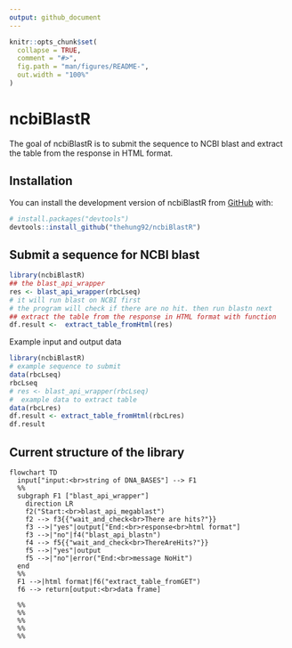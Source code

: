 ```yaml
---
output: github_document
---
```


<!-- README.md is generated from README.Rmd. Please edit that file -->

```r
knitr::opts_chunk$set(
  collapse = TRUE,
  comment = "#>",
  fig.path = "man/figures/README-",
  out.width = "100%"
)
```

# ncbiBlastR

<!-- badges: start -->
<!-- badges: end -->

The goal of ncbiBlastR is to submit the sequence to NCBI blast and extract the table from the response in HTML format.

## Installation

You can install the development version of ncbiBlastR from [GitHub](https://github.com/) with:

``` r
# install.packages("devtools")
devtools::install_github("thehung92/ncbiBlastR")
```

## Submit a sequence for NCBI blast

```r
library(ncbiBlastR)
## the blast_api_wrapper
res <- blast_api_wrapper(rbcLseq)
# it will run blast on NCBI first
# the program will check if there are no hit. then run blastn next
## extract the table from the response in HTML format with function
df.result <-  extract_table_fromHtml(res)
```

Example input and output data

```r
library(ncbiBlastR)
# example sequence to submit
data(rbcLseq)
rbcLseq
# res <- blast_api_wrapper(rbcLseq)
#  example data to extract table
data(rbcLres)
df.result <- extract_table_fromHtml(rbcLres)
df.result
```

## Current structure of the library

```mermaid
flowchart TD
  input["input:<br>string of DNA_BASES"] --> F1
  %%
  subgraph F1 ["blast_api_wrapper"]
    direction LR
    f2("Start:<br>blast_api_megablast")
    f2 --> f3{{"wait_and_check<br>There are hits?"}}
    f3 -->|"yes"|output["End:<br>response<br>html format"]
    f3 -->|"no"|f4("blast_api_blastn")
    f4 --> f5{{"wait_and_check<br>ThereAreHits?"}}
    f5 -->|"yes"|output
    f5 -->|"no"|error("End:<br>message NoHit")
  end
  %%
  F1 -->|html format|f6("extract_table_fromGET")
  f6 --> return[output:<br>data frame]

  %%
  %%
  %%
  %%
  %%
```
